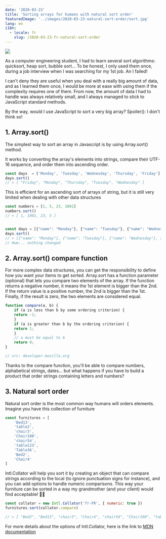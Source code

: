 ```yaml
---
date: '2020-03-23'
title: 'Sorting arrays for humans with natural sort order'
featuredImage: '../images/2020-03-23-natural-sort-order/sort.jpg'
lang: en
i18n:
  - locale: fr
    slug: /2020-03-23-fr-natural-sort-order
---
```


<Image align="right" caption="Picture by Brooke Lark on Unsplash">

![](../images/2020-03-23-natural-sort-order/sort.jpg)

</Image>

As a computer engineering student, I had to learn several sort algorithms: quicksort, heap sort, bubble sort... To be honest, I only used them once, during a job interview when I was searching for my 1st job. An I failed!

I can't deny they are useful when you deal with a really big amount of data, and as I learned them once, I would be more at ease with using them if the complexity requires one of them. From now, the amount of data I had to handle was always relatively small, and I always managed to stick to JavaScript standard methods.

By the way, would I use JavaScript to sort a very big array? Spoiler(): I don't think so!

## 1. Array.sort()

The simplest way to sort an array in Javascript is by using Array.sort() method.

It works by converting the array's elements into strings, compare their UTF-16 sequence, and order them into ascending order.

```js
const days  = ['Monday', 'Tuesday', 'Wednesday', 'Thursday', 'Friday']
days.sort()
// > [ "Friday", "Monday", "Thursday", "Tuesday", "Wednesday" ]
```

This is efficient for an ascending sort of arrays of string, but it is still very limited when dealing with other data structures

```js
const numbers = [1, 5, 23, 1001]
numbers.sort()
// > [ 1, 1001, 23, 5 ]


const days = [{"name": "Monday"}, {"name": "Tuesday"}, {"name": "Wednesday"}, {"name": "Thursday"}, {"name": "Friday"}]
days.sort()
// > [{"name": "Monday"}, {"name": "Tuesday"}, {"name": "Wednesday"}, {"name": "Thursday"}, {"name": "Friday"}]
// Hum... nothing changed
```

## 2. Array.sort() compare function

For more complex data structures, you can get the responsibility to define how you want your items to get sorted. Array.sort has a function parameter (optional) that lets you compare two elements of the array. If the function returns a negative number, it means the 1st element is bigger than the 2nd. If the return value is a positive number, the 2nd is bigger than the 1st. Finally, if the result is zero, the two elements are considered equal.

```js
function compare(a, b) {
    if (a is less than b by some ordering criterion) {
    return -1;
    }
    if (a is greater than b by the ordering criterion) {
    return 1;
    }
    // a must be equal to b
    return 0;
}

// src: developer.mozilla.org
```

Thanks to the compare function, you'll be able to compare numbers, alphabetical strings, dates... but what happens if you have to build a product that order strings containing letters and numbers?

## 3. Natural sort order

Natural sort order is the most common way humans will orders elements. Imagine you have this collection of furniture

```js
const furnitures = [
    'Bed13',
    'table2',
    'chair3',
    'Chair100',
    'chair54',
    'table123',
    'Table36',
    'Bed2',
    'Chair4'
]
```

Intl.Collator will help you sort it by creating an object that can compare strings according to the local (to ignore punctuation signs for instance), and you can add options to handle numeric comparisons. This way your furniture can be sorted in a way my grandmother (and your client) would find acceptable! 👵🏻

```js
const collator = new Intl.Collator('fr-FR', { numeric: true })
furnitures.sort(collator.compare)

// > [ "Bed2", "Bed13", "chair3", "Chair4", "chair54", "Chair100", "table2", "Table36", "table123" ]
```

For more details about the options of Intl.Collator, here is the link to [MDN documentation](https://developer.mozilla.org/en-US/docs/Web/JavaScript/Reference/Global_Objects/Collator/Collator)
